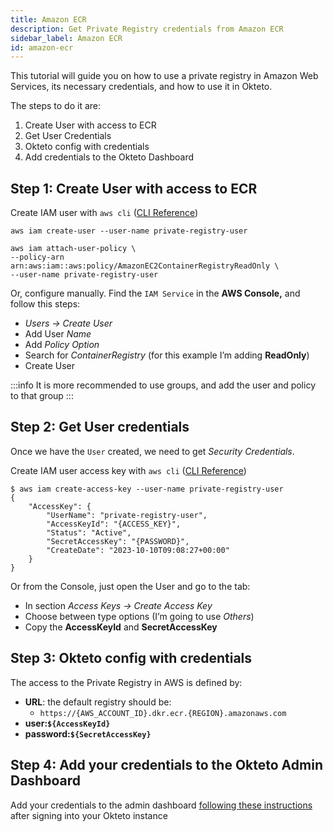 ```yaml
---
title: Amazon ECR
description: Get Private Registry credentials from Amazon ECR 
sidebar_label: Amazon ECR
id: amazon-ecr
---
```


This tutorial will guide you on how to use a private registry in Amazon Web Services, its necessary credentials, and how to use it in Okteto.

The steps to do it are: 

1. Create User with access to ECR
1. Get User Credentials
1. Okteto config with credentials
1. Add credentials to the Okteto Dashboard

## Step 1: Create User with access to ECR

Create IAM user with `aws cli` ([CLI Reference](https://docs.aws.amazon.com/cli/latest/reference/iam/create-user.html))

```
aws iam create-user --user-name private-registry-user

aws iam attach-user-policy \
--policy-arn arn:aws:iam::aws:policy/AmazonEC2ContainerRegistryReadOnly \
--user-name private-registry-user
```

Or, configure manually. Find the `IAM Service` in the **AWS Console,** and follow this steps:

- *Users → Create User*
- Add User *Name*
- Add *Policy Option*
- Search for *ContainerRegistry* (for this example I’m adding **ReadOnly**)
- Create User

:::info
It is more recommended to use groups, and add the user and policy to that group
:::

## Step 2: Get User credentials

Once we have the `User` created, we need to get *Security Credentials*.

Create IAM user access key with `aws cli` ([CLI Reference](https://docs.aws.amazon.com/cli/latest/reference/iam/create-access-key.html))

```
$ aws iam create-access-key --user-name private-registry-user
{
    "AccessKey": {
        "UserName": "private-registry-user",
        "AccessKeyId": "{ACCESS_KEY}",
        "Status": "Active",
        "SecretAccessKey": "{PASSWORD}",
        "CreateDate": "2023-10-10T09:08:27+00:00"
    }
}
```

Or from the Console, just open the User and go to the tab: 

- In section *Access Keys → Create Access Key*
- Choose between type options (I’m going to use *Others*)
- Copy the **AccessKeyId** and **SecretAccessKey**

## Step 3: Okteto config with credentials

The access to the Private Registry in AWS is defined by: 

- **URL**: the default registry should be:
    - `https://{AWS_ACCOUNT_ID}.dkr.ecr.{REGION}.amazonaws.com`
- **user:`${AccessKeyId}`**
- **password:`${SecretAccessKey}`**

## Step 4: Add your credentials to the Okteto Admin Dashboard

Add your credentials to the admin dashboard [following these instructions](admin/dashboard.mdx#registry-credentials) after signing into your Okteto instance